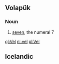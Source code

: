 == Volapük == 
===Noun === 
# [[seven]], the numeral 7

[[gl:Vel]]
[[nl:vel]]
[[pl:Vel]]

==Icelandic==